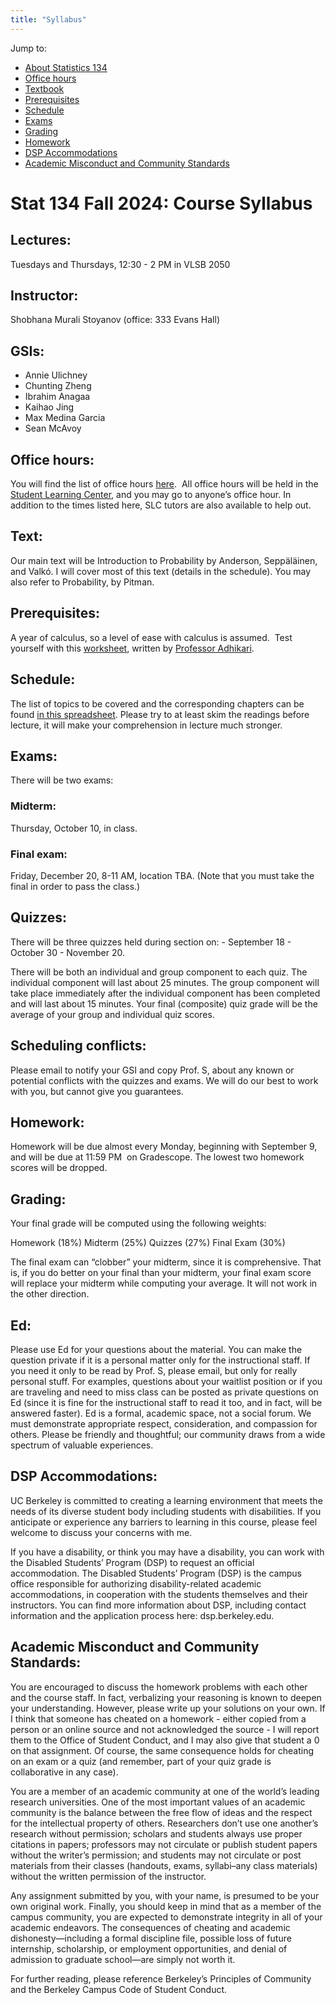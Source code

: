 ```yaml
---
title: "Syllabus"
---
```



Jump to:

  -  [About Statistics 134](#about)
  -  [Office hours](#officehours)
  -  [Textbook](#textbook)
  -  [Prerequisites](#prerequisites)
  -  [Schedule](#schedule)
  -  [Exams](#exams)
  -  [Grading](#grading)
  -  [Homework](#homework)
  -  [DSP Accommodations](#accomodations)
  -  [Academic Misconduct and Community Standards](#honorcode)


# Stat 134 Fall 2024: Course Syllabus


## Lectures: 
Tuesdays and Thursdays, 12:30 - 2 PM in VLSB 2050

## Instructor: 
Shobhana Murali Stoyanov (office: 333 Evans Hall)

## GSIs:
- Annie Ulichney 
- Chunting Zheng
- Ibrahim Anagaa
- Kaihao Jing
- Max Medina Garcia
- Sean McAvoy

## Office hours: 

You will find the list of office hours [here](https://stat134.berkeley.edu/fall-2024/staff.html).  All office hours will be held in the [Student Learning Center](https://slc.berkeley.edu/home), and you may go to anyone's office hour. In addition to the times listed here, SLC tutors are also available to help out.

## Text:

Our main text will be Introduction to Probability by Anderson, Seppäläinen, and Valkó. I will cover most of this text (details in the schedule). You may also refer to Probability, by Pitman. 

## Prerequisites:

A year of calculus, so a level of ease with calculus is assumed.  Test yourself with this [worksheet](https://www.stat.berkeley.edu/~ani/s134s17/prereq.pdf), written by [Professor Adhikari](https://aniadhikari.org/).

## Schedule: 

The list of topics to be covered and the corresponding chapters can be found [in this spreadsheet](https://docs.google.com/spreadsheets/d/181NW6h4nO7jz3aJkUYnzlhkp0e6y3NHPZlVIQkKRSHE/edit?usp=sharing). Please try to at least skim the readings before lecture, it will make your comprehension in lecture much stronger.

## Exams:  

There will be two exams:

### Midterm:  
Thursday, October 10, in class.

### Final exam: 
Friday, December 20, 8-11 AM, location TBA. (Note that you must take the final in order to pass the class.)

## Quizzes:

There will be three quizzes held during section on: 
- September 18
- October 30
- November 20. 

There will be both an individual and group component to each quiz. The individual component will last about 25 minutes. The group component will take place immediately after the individual component has been completed and will last about 15 minutes. Your final (composite) quiz grade will be the average of your group and individual quiz scores. 

## Scheduling conflicts: 

Please email to notify your GSI and copy Prof. S, about any known or potential conflicts with the quizzes and exams. We will do our best to work with you, but cannot give you guarantees.

## Homework: 

Homework will be due almost every Monday, beginning with September 9, and will be due at 11:59 PM  on Gradescope. The lowest two homework scores will be dropped. 

## Grading: 

Your final grade will be computed using the following weights:

Homework (18%)
Midterm (25%)
Quizzes (27%)
Final Exam (30%)

The final exam can "clobber" your midterm, since it is comprehensive. That is, if you do better on your final than your midterm, your final exam score will replace your midterm while computing your average. It will not work in the other direction.

## Ed:

Please use Ed for your questions about the material. You can make the question private if it is a personal matter only for the instructional staff. If you need it only to be read by Prof. S, please email, but only for really personal stuff. For examples, questions about your waitlist position or if you are traveling and need to miss class can be posted as private questions on Ed (since it is fine for the instructional staff to read it too, and in fact, will be answered faster). Ed is a formal, academic space, not a social forum. We must demonstrate appropriate respect, consideration, and compassion for others. Please be friendly and thoughtful; our community draws from a wide spectrum of valuable experiences. 

## DSP Accommodations: 

UC Berkeley is committed to creating a learning environment that meets the needs of its diverse student body including students with disabilities. If you anticipate or experience any barriers to learning in this course, please feel welcome to discuss your concerns with me.

If you have a disability, or think you may have a disability, you can work with the Disabled Students' Program (DSP) to request an official accommodation. The Disabled Students' Program (DSP) is the campus office responsible for authorizing disability-related academic accommodations, in cooperation with the students themselves and their instructors. You can find more information about DSP, including contact information and the application process here: dsp.berkeley.edu.


## Academic Misconduct and Community Standards:  

You are encouraged to discuss the homework problems with each other and the course staff. In fact, verbalizing your reasoning is known to deepen your understanding. However, please write up your solutions on your own. If I think that someone has cheated on a homework - either copied from a person or an online source and not acknowledged the source - I will report them to the Office of Student Conduct, and I may also give that student a 0 on that assignment. Of course, the same consequence holds for cheating on an exam or a quiz (and remember, part of your quiz grade is collaborative in any case).

You are a member of an academic community at one of the world’s leading research universities. One of the most important values of an academic community is the balance between the free flow of ideas and the respect for the intellectual property of others. Researchers don't use one another's research without permission; scholars and students always use proper citations in papers; professors may not circulate or publish student papers without the writer's permission; and students may not circulate or post materials from their classes (handouts, exams, syllabi--any class materials) without the written permission of the instructor.

Any assignment submitted by you, with your name, is presumed to be your own original work. Finally, you should keep in mind that as a member of the campus community, you are expected to demonstrate integrity in all of your academic endeavors. The consequences of cheating and academic dishonesty—including a formal discipline file, possible loss of future internship, scholarship, or employment opportunities, and denial of admission to graduate school—are simply not worth it.

For further reading, please reference Berkeley’s Principles of Community and the Berkeley Campus Code of Student Conduct.
